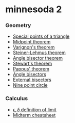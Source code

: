 # minnesoda 2

### Geometry

* [Special points of a triangle](/geometry/special-points-of-a-triangle)
* [Midpoint theorem](/geometry/midpoint-theorem)
* [Varignon's theorem](/geometry/varignon-theorem)
* [Steiner-Lehmus theorem](/geometry/steiner-lehmus-theorem)
* [Angle bisector theorem](/geometry/angle-bisector-theorem)
* [Stewart's theorem](/geometry/stewart-theorem)
* [Pappus' theorem](/geometry/pappus-theorem)
* [Angle bisectors](/geometry/angle-bisectors)
* [External bisectors](/geometry/external-bisectors)
* [Nine point circle](/geometry/nine-point-circle)

### Calculus

* [$\epsilon,\delta$ definition of limit](/calculus/epsilon-delta-definition-of-limit)
* [Midterm cheatsheet](/calculus/midterm-cheatsheet)
